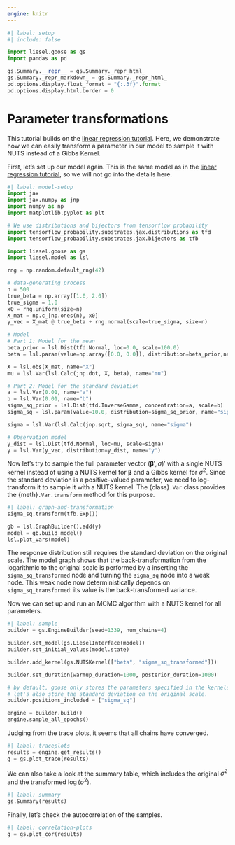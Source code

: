 ```yaml
---
engine: knitr
---
```


```python
#| label: setup
#| include: false

import liesel.goose as gs
import pandas as pd

gs.Summary.__repr__ = gs.Summary._repr_html_
gs.Summary._repr_markdown_ = gs.Summary._repr_html_
pd.options.display.float_format = "{:.3f}".format
pd.options.display.html.border = 0
```

# Parameter transformations

This tutorial builds on the [linear regression tutorial](01-lin-reg.md#linear-regression). Here, we demonstrate how we can easily transform a parameter in our model to sample it with NUTS instead of a Gibbs Kernel.

First, let's set up our model again. This is the same model as in the [linear regression tutorial](01-lin-reg.md#linear-regression), so we will not go into the details here.

```python
#| label: model-setup
import jax
import jax.numpy as jnp
import numpy as np
import matplotlib.pyplot as plt

# We use distributions and bijectors from tensorflow probability
import tensorflow_probability.substrates.jax.distributions as tfd
import tensorflow_probability.substrates.jax.bijectors as tfb

import liesel.goose as gs
import liesel.model as lsl

rng = np.random.default_rng(42)

# data-generating process
n = 500
true_beta = np.array([1.0, 2.0])
true_sigma = 1.0
x0 = rng.uniform(size=n)
X_mat = np.c_[np.ones(n), x0]
y_vec = X_mat @ true_beta + rng.normal(scale=true_sigma, size=n)

# Model
# Part 1: Model for the mean
beta_prior = lsl.Dist(tfd.Normal, loc=0.0, scale=100.0)
beta = lsl.param(value=np.array([0.0, 0.0]), distribution=beta_prior,name="beta")

X = lsl.obs(X_mat, name="X")
mu = lsl.Var(lsl.Calc(jnp.dot, X, beta), name="mu")

# Part 2: Model for the standard deviation
a = lsl.Var(0.01, name="a")
b = lsl.Var(0.01, name="b")
sigma_sq_prior = lsl.Dist(tfd.InverseGamma, concentration=a, scale=b)
sigma_sq = lsl.param(value=10.0, distribution=sigma_sq_prior, name="sigma_sq")

sigma = lsl.Var(lsl.Calc(jnp.sqrt, sigma_sq), name="sigma")

# Observation model
y_dist = lsl.Dist(tfd.Normal, loc=mu, scale=sigma)
y = lsl.Var(y_vec, distribution=y_dist, name="y")
```

Now let's try to sample the full parameter vector $(\boldsymbol{\beta}', \sigma)'$ with a single NUTS kernel instead of using a NUTS kernel for $\boldsymbol{\beta}$ and a Gibbs kernel for $\sigma^2$. Since the standard deviation is a positive-valued parameter, we need to log-transform it to sample it with a NUTS kernel. The {class}`.Var` class provides the {meth}`.Var.transform` method for this purpose.

```python
#| label: graph-and-transformation
sigma_sq.transform(tfb.Exp())

gb = lsl.GraphBuilder().add(y)
model = gb.build_model()
lsl.plot_vars(model)
```


The response distribution still requires the standard deviation on the original scale. The model graph shows that the back-transformation from the logarithmic to the original scale is performed by a inserting the `sigma_sq_transformed` node and turning the `sigma_sq` node into a weak node. This weak node now deterministically depends on `sigma_sq_transformed`: its value is the back-transformed variance.

Now we can set up and run an MCMC algorithm with a NUTS kernel for all parameters.

```python
#| label: sample
builder = gs.EngineBuilder(seed=1339, num_chains=4)

builder.set_model(gs.LieselInterface(model))
builder.set_initial_values(model.state)

builder.add_kernel(gs.NUTSKernel(["beta", "sigma_sq_transformed"]))

builder.set_duration(warmup_duration=1000, posterior_duration=1000)

# by default, goose only stores the parameters specified in the kernels.
# let's also store the standard deviation on the original scale.
builder.positions_included = ["sigma_sq"]

engine = builder.build()
engine.sample_all_epochs()
```

Judging from the trace plots, it seems that all chains have converged.

```python
#| label: traceplots
results = engine.get_results()
g = gs.plot_trace(results)
```

We can also take a look at the summary table, which includes the original $\sigma^2$ and the transformed $\log(\sigma^2)$.

```python
#| label: summary
gs.Summary(results)
```

Finally, let's check the autocorrelation of the samples.

```python
#| label: correlation-plots
g = gs.plot_cor(results)
```
